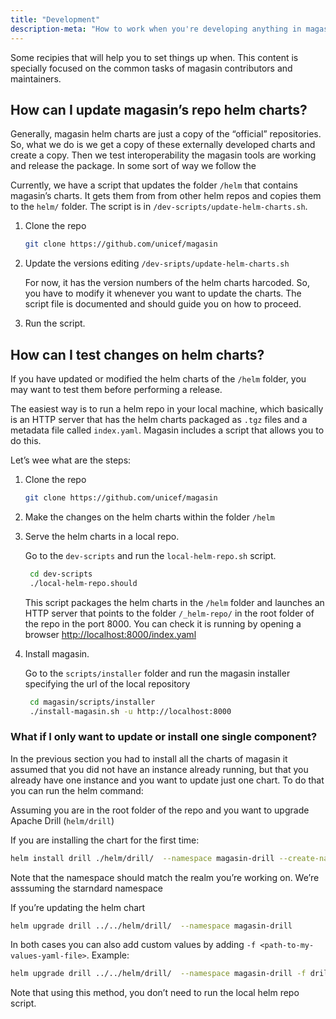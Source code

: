 ```yaml
---
title: "Development"
description-meta: "How to work when you're developing anything in magasin"
---
```

Some recipies that will help you to set things up when. This content is specially focused on the common tasks of magasin contributors and maintainers.


## How can I update magasin's repo helm charts?

Generally, magasin helm charts are just a copy of the "official" repositories. So, what we do is we get a copy of these externally developed charts and create a copy. Then we test interoperability the magasin tools are working and release the package. In some sort of way we follow the 

Currently, we have a script that updates the folder `/helm` that contains magasin's charts. It gets them from from other helm repos and copies them to the `helm/` folder. The script is in `/dev-scripts/update-helm-charts.sh`.


1. Clone the repo
  
    ```sh
    git clone https://github.com/unicef/magasin
    ```

2. Update the versions editing `/dev-sripts/update-helm-charts.sh`

   For now, it has the version numbers of the helm charts harcoded. So, you have to modify it whenever you want to update the charts. 
   The script file is documented and should guide you on how to proceed. 

3. Run the script.


## How can I test changes on helm charts?

If you have updated or modified the helm charts of the `/helm` folder, you may want to test them before performing a release.

The easiest way is to run a helm repo in your local machine, which basically is an HTTP server that has the helm charts packaged as `.tgz` files and a metadata file called `index.yaml`. Magasin includes a script that allows you to do this.

Let's wee what are the steps:

1. Clone the repo
  
    ```sh
    git clone https://github.com/unicef/magasin
    ```
2. Make the changes on the helm charts within the folder `/helm` 

3. Serve the helm charts in a local repo. 
   
   Go to the `dev-scripts` and run the `local-helm-repo.sh` script.
   
   ```sh
    cd dev-scripts
    ./local-helm-repo.should
  ```  
   
   This script packages the helm charts in the `/helm` folder and launches an HTTP server that points to the folder `/_helm-repo/` in the root folder of the repo in the port 8000. You can check it is running by opening a browser [http://localhost:8000/index.yaml](http://localhost:8000/index.yaml)

4. Install magasin.

   Go to the `scripts/installer` folder and run the magasin installer specifying the url of the local repository

   ```sh
    cd magasin/scripts/installer
    ./install-magasin.sh -u http://localhost:8000
   ```

### What if I only want to update or install one single component?

In the previous section you had to install all the charts of magasin it assumed that you did not have an instance already running, but that you already have one instance and you want to update just one chart. To do that you can run the helm command:

Assuming you are in the root folder of the repo and you want to upgrade Apache Drill (`helm/drill`)

If you are installing the chart for the first time:
```sh
helm install drill ./helm/drill/  --namespace magasin-drill --create-namespace
```
Note that the namespace should match the realm you're working on. We're asssuming the starndard namespace

If you're updating the helm chart

```sh
helm upgrade drill ../../helm/drill/  --namespace magasin-drill
```

In both cases you can also add custom values by adding `-f <path-to-my-values-yaml-file>`. Example:

```sh
helm upgrade drill ../../helm/drill/  --namespace magasin-drill -f drill.yaml
```

Note that using this method, you don't need to run the local helm repo script.

